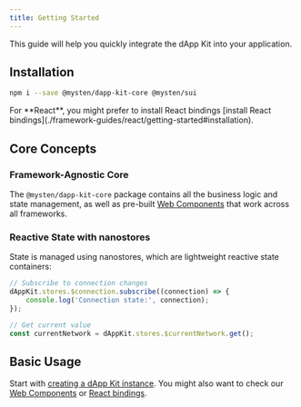 ```yaml
---
title: Getting Started
---
```


This guide will help you quickly integrate the dApp Kit into your application.

## Installation

```sh npm2yarn
npm i --save @mysten/dapp-kit-core @mysten/sui
```

<Callout>
	For **React**, you might prefer to install React bindings [install React
	bindings](./framework-guides/react/getting-started#installation).
</Callout>

## Core Concepts

### Framework-Agnostic Core

The `@mysten/dapp-kit-core` package contains all the business logic and state management, as well as
pre-built [Web Components](./web-components/connect-button) that work across all frameworks.

### Reactive State with nanostores

State is managed using nanostores, which are lightweight reactive state containers:

```typescript
// Subscribe to connection changes
dAppKit.stores.$connection.subscribe((connection) => {
	console.log('Connection state:', connection);
});

// Get current value
const currentNetwork = dAppKit.stores.$currentNetwork.get();
```

## Basic Usage

Start with [creating a dApp Kit instance](./create-dapp-kit). You might also want to check our
[Web Components](./web-components/connect-button) or
[React bindings](./framework-guides/react/getting-started#installation).
